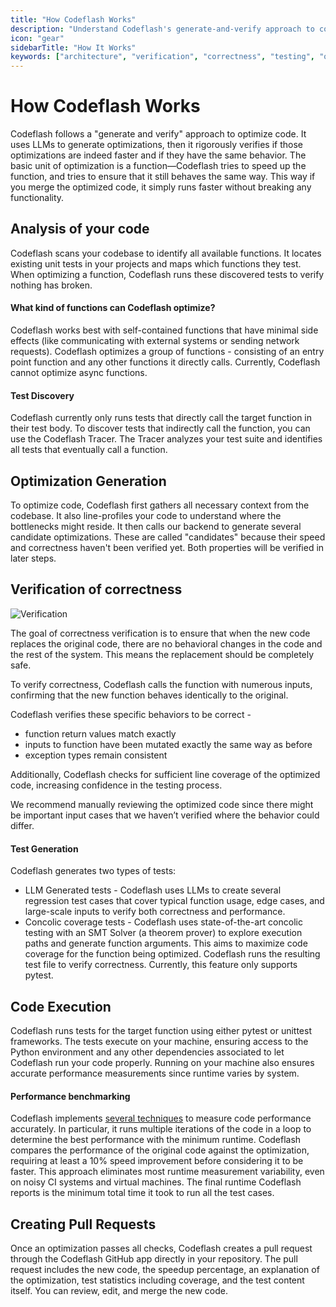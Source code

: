 ```yaml
---
title: "How Codeflash Works"
description: "Understand Codeflash's generate-and-verify approach to code optimization and correctness verification"
icon: "gear"
sidebarTitle: "How It Works"
keywords: ["architecture", "verification", "correctness", "testing", "optimization", "LLM", "benchmarking"]
---
```

# How Codeflash Works

Codeflash follows a "generate and verify" approach to optimize code. It uses LLMs to generate optimizations, then it rigorously verifies if those optimizations are indeed
faster and if they have the same behavior. The basic unit of optimization is a function—Codeflash tries to speed up the function, and tries to ensure that it still behaves the same way. This way if you merge the optimized code, it simply runs faster without breaking any functionality.

## Analysis of your code

Codeflash scans your codebase to identify all available functions. It locates existing unit tests in your projects and maps which functions they test. When optimizing a function, Codeflash runs these discovered tests to verify nothing has broken.

#### What kind of functions can Codeflash optimize?

Codeflash works best with self-contained functions that have minimal side effects (like communicating with external systems or sending network requests). Codeflash optimizes a group of functions - consisting of an entry point function and any other functions it directly calls.
Currently, Codeflash cannot optimize async functions.

#### Test Discovery

Codeflash currently only runs tests that directly call the target function in their test body. To discover tests that indirectly call the function, you can use the Codeflash Tracer. The Tracer analyzes your test suite and identifies all tests that eventually call a function.

## Optimization Generation

To optimize code, Codeflash first gathers all necessary context from the codebase. It also line-profiles your code to understand where the bottlenecks might reside. It then calls our backend to generate several candidate optimizations. These are called "candidates" because their speed and correctness haven't been verified yet. Both properties will be verified in later steps.
## Verification of correctness

![Verification](/images/codeflash_arch_diagram.gif)

The goal of correctness verification is to ensure that when the new code replaces the original code, there are no behavioral changes in the code and the rest of the system. This means the replacement should be completely safe.

To verify correctness, Codeflash calls the function with numerous inputs, confirming that the new function behaves identically to the original.

Codeflash verifies these specific behaviors to be correct -

- function return values match exactly
- inputs to function have been mutated exactly the same way as before
- exception types remain consistent

Additionally, Codeflash checks for sufficient line coverage of the optimized code, increasing confidence in the testing process.

We recommend manually reviewing the optimized code since there might be important input cases that we haven’t verified where the behavior could differ.

#### Test Generation

Codeflash generates two types of tests:

- LLM Generated tests - Codeflash uses LLMs to create several regression test cases that cover typical function usage, edge cases, and large-scale inputs to verify both correctness and performance.
- Concolic coverage tests - Codeflash uses state-of-the-art concolic testing with an SMT Solver (a theorem prover) to explore execution paths and generate function arguments. This aims to maximize code coverage for the function being optimized. Codeflash runs the resulting test file to verify correctness. Currently, this feature only supports pytest.

## Code Execution

Codeflash runs tests for the target function using either pytest or unittest frameworks. The tests execute on your machine, ensuring access to the Python environment and any other dependencies associated to let Codeflash run your code properly. Running on your machine also ensures accurate performance measurements since runtime varies by system.

#### Performance benchmarking

Codeflash implements [several techniques](/codeflash-concepts/benchmarking) to measure code performance accurately. In particular, it runs multiple iterations of the code in a loop to determine the best performance with the minimum runtime. Codeflash compares the performance of the original code against the optimization, requiring at least a 10% speed improvement before considering it to be faster. This approach eliminates most runtime measurement variability, even on noisy CI systems and virtual machines. The final runtime Codeflash reports is the minimum total time it took to run all the test cases.

## Creating Pull Requests

Once an optimization passes all checks, Codeflash creates a pull request through the Codeflash GitHub app directly in your repository. The pull request includes the new code, the speedup percentage, an explanation of the optimization, test statistics including coverage, and the test content itself. You can review, edit, and merge the new code.